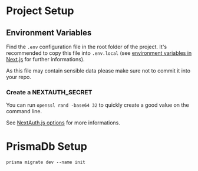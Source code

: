 
<Meta title="HomeWeb/Documentation/Getting Started" />

# Project Setup

## Environment Variables
Find the `.env` configuration file in the root folder of the project.
It's recommended to copy this file into `.env.local`
(see [environment variables in Next.js](https://nextjs.org/docs/pages/building-your-application/configuring/environment-variables)
for further informations).

As this file may contain sensible data please make sure not to commit it into your repo.

<Table 
headers={['Setting','Description','Example']}
rows={[
    ['VIDEODB_WEB_API_URL','Url to the VideoDB API server','VIDEODB_WEB_API_URL="https://yourserver.de/"'],
    ['NEXTAUTH_SECRET','A random string is used to hash tokens, sign/encrypt cookies and generate cryptographic keys.','NEXTAUTH_SECRET="c6/ob+/DwWOAu46M9nPpMUzZtdPN2hlAy3pgQ4dg="'],
    ['DEFAULT_VIEWGROUP','VideoDB Users belong to viewgroups. For now we have just one fixed.','DEFAULT_VIEWGROUP="VG_Default"',]
]}/>

### Create a NEXTAUTH_SECRET

You can run `openssl rand -base64 32` to quickly create a good value on the command line.

See [NextAuth.js options](https://next-auth.js.org/configuration/options) for more informations.

# PrismaDb Setup

`prisma migrate dev --name init`